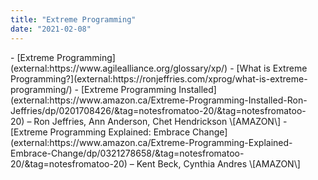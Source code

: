 ```yaml
---
title: "Extreme Programming"
date: "2021-02-08"
---
```


<HighlightBox heading="Resource Links" variant="resourceLinks">
- [Extreme Programming](external:https://www.agilealliance.org/glossary/xp/)
- [What is Extreme Programming?](external:https://ronjeffries.com/xprog/what-is-extreme-programming/)
</HighlightBox>

<HighlightBox heading="Related Books" variant="relatedBooks">
- [Extreme Programming Installed](external:https://www.amazon.ca/Extreme-Programming-Installed-Ron-Jeffries/dp/0201708426/&tag=notesfromatoo-20/&tag=notesfromatoo-20) – Ron Jeffries, Ann Anderson, Chet Hendrickson \[AMAZON\]
- [Extreme Programming Explained: Embrace Change](external:https://www.amazon.ca/Extreme-Programming-Explained-Embrace-Change/dp/0321278658/&tag=notesfromatoo-20/&tag=notesfromatoo-20) – Kent Beck, Cynthia Andres \[AMAZON\]
</HighlightBox>
